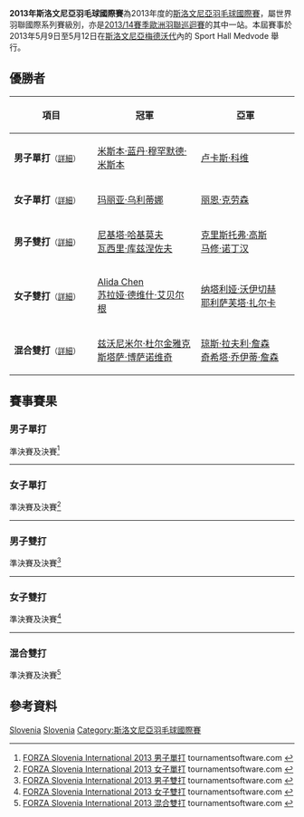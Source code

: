 {{noteTA|G1=Badminton}}
{{infobox badminton event
|name           = 2013年斯洛文尼亞羽毛球國際賽
|image          = 
|size           = 
|caption        =
|dates          = 2013年5月9日－5月12日
|number_edition = 
|level          = 4B
|prize_money    = 5,000美元
|location       = {{SLO}}[[梅德沃代|梅德沃代]]
|venue          = Sport Hall Medvode
|previous       = 2012年斯洛文尼亞羽毛球國際賽 
|next           = 2014年斯洛文尼亞羽毛球國際賽
}}
'''2013年斯洛文尼亞羽毛球國際賽'''為2013年度的[[斯洛文尼亞羽毛球國際賽|斯洛文尼亞羽毛球國際賽]]，屬世界羽聯國際系列賽級別，亦是[[2013/14賽季歐洲羽聯巡迴賽|2013/14賽季歐洲羽聯巡迴賽]]的其中一站。本屆賽事於2013年5月9日至5月12日在[[斯洛文尼亞|斯洛文尼亞]][[梅德沃代|梅德沃代]]內的 Sport Hall Medvode 舉行。

== 優勝者 ==
{| class=wikitable style="font-size:small"
!width="200"|項目
!width="250"|冠軍
!width="250"|亞軍
|-
|'''男子單打'''<small>（[[#男子單打|詳細]]）</small>
|{{flagicon|MAS}} [[米斯本·蓝丹·穆罕默德·米斯本|米斯本·蓝丹·穆罕默德·米斯本]]
|{{flagicon|FRA}} [[卢卡斯·科维|卢卡斯·科维]]
|-
|'''女子單打'''<small>（[[#女子單打|詳細]]）</small>
|{{flagicon|UKR}} [[玛丽亚·乌利蒂娜|玛丽亚·乌利蒂娜]]
|{{flagicon|DEN}} [[丽恩·克劳森|丽恩·克劳森]]
|-
|'''男子雙打'''<small>（[[#男子雙打|詳細]]）</small>
|{{flagicon|RUS}} [[尼基塔·哈基莫夫|尼基塔·哈基莫夫]]<br/>{{flagicon|RUS}} [[瓦西里·库兹涅佐夫|瓦西里·库兹涅佐夫]]
|{{flagicon|ENG}} [[克里斯托弗·高斯|克里斯托弗·高斯]]<br/>{{flagicon|ENG}} [[马修·诺丁汉|马修·诺丁汉]]
|-
|'''女子雙打'''<small>（[[#女子雙打|詳細]]）</small>
|{{flagicon|NED}} [[Alida_Chen|Alida Chen]]<br/>{{flagicon|NED}} [[苏拉娅·德维什·艾贝尔根|苏拉娅·德维什·艾贝尔根]]
|{{flagicon|UKR}} [[纳塔利娅·沃伊切赫|纳塔利娅·沃伊切赫]]<br/>{{flagicon|UKR}} [[耶利萨芙塔·扎尔卡|耶利萨芙塔·扎尔卡]]
|-
|'''混合雙打'''<small>（[[#混合雙打|詳細]]）</small>
|{{flagicon|CRO}} [[兹沃尼米尔·杜尔金雅克|兹沃尼米尔·杜尔金雅克]]<br/>{{flagicon|CRO}} [[斯塔萨·博萨诺维奇|斯塔萨·博萨诺维奇]]
|{{flagicon|GER}} [[琼斯·拉夫利·詹森|琼斯·拉夫利·詹森]]<br/>{{flagicon|GER}} [[奇希塔·乔伊蒂·詹森|奇希塔·乔伊蒂·詹森]]
|}

== 賽事賽果 ==
=== 男子單打 ===
;準決賽及決賽<ref name="MS">[http://tournamentsoftware.com/sport/draw.aspx?id=77849681-A66A-473D-B598-EA514C303B89&draw=2 FORZA Slovenia International 2013 男子單打] tournamentsoftware.com {{en}}</ref>
{{4TeamBracket-Tennis3-v2
| team-width=200
| RD1-seed1=1
| RD1-team1='''{{flagicon|MAS}} [[米斯本·蓝丹·穆罕默德·米斯本|米斯本·蓝丹]]
| RD1-score1-1='''21
| RD1-score1-2='''21
| RD1-score1-3=
| RD1-seed2=4
| RD1-team2={{flagicon|FRA}} [[托马斯·鲁克塞尔|托马斯·鲁克塞尔]]
| RD1-score2-1=13
| RD1-score2-2=14
| RD1-score2-3=

| RD1-seed3=7
| RD1-team3='''{{flagicon|FRA}} [[卢卡斯·科维|卢卡斯·科维]]
| RD1-score3-1='''21
| RD1-score3-2='''21
| RD1-score3-3=
| RD1-seed4=8
| RD1-team4={{flagicon|FRA}} [[卢卡斯·克拉尔布特|卢卡斯·克拉尔布特]]
| RD1-score4-1=18
| RD1-score4-2=11
| RD1-score4-3=

| RD2-seed1=1
| RD2-team1='''{{flagicon|MAS}} [[米斯本·蓝丹·穆罕默德·米斯本|米斯本·蓝丹]]
| RD2-score1-1='''21
| RD2-score1-2='''21
| RD2-score1-3=
| RD2-seed2=7
| RD2-team2={{flagicon|FRA}} [[卢卡斯·科维|卢卡斯·科维]]
| RD2-score2-1=11
| RD2-score2-2=12
| RD2-score2-3=
}}
----

=== 女子單打 ===
;準決賽及決賽<ref name="WS">[http://tournamentsoftware.com/sport/draw.aspx?id=77849681-A66A-473D-B598-EA514C303B89&draw=4 FORZA Slovenia International 2013 女子單打] tournamentsoftware.com {{en}}</ref>
{{4TeamBracket-Tennis3-v2
| team-width=200
| RD1-seed1=
| RD1-team1={{flagicon|RUS}} [[维多利亚·斯洛博贾努克|维多利亚·斯洛博贾努克]]
| RD1-score1-1=19
| RD1-score1-2=15
| RD1-score1-3=
| RD1-seed2=5
| RD1-team2='''{{flagicon|DEN}} [[丽恩·克劳森|丽恩·克劳森]]
| RD1-score2-1='''21
| RD1-score2-2='''21
| RD1-score2-3=

| RD1-seed3=3
| RD1-team3='''{{flagicon|UKR}} [[玛丽亚·乌利蒂娜|玛丽亚·乌利蒂娜]]
| RD1-score3-1='''21
| RD1-score3-2='''25
| RD1-score3-3=
| RD1-seed4=2
| RD1-team4={{flagicon|RUS}} [[奥尔佳·戈洛瓦诺娃|奥尔佳·戈洛瓦诺娃]]
| RD1-score4-1=16
| RD1-score4-2=23
| RD1-score4-3=

| RD2-seed1=5
| RD2-team1={{flagicon|DEN}} [[丽恩·克劳森|丽恩·克劳森]]
| RD2-score1-1=11
| RD2-score1-2=12
| RD2-score1-3=
| RD2-seed2=3
| RD2-team2='''{{flagicon|UKR}} [[玛丽亚·乌利蒂娜|玛丽亚·乌利蒂娜]]
| RD2-score2-1='''21
| RD2-score2-2='''21
| RD2-score2-3=
}}
----

=== 男子雙打 ===
;準決賽及決賽<ref name="MD">[http://tournamentsoftware.com/sport/draw.aspx?id=77849681-A66A-473D-B598-EA514C303B89&draw=6 FORZA Slovenia International 2013 男子雙打] tournamentsoftware.com {{en}}</ref>
{{4TeamBracket-Tennis3-v2
| team-width=200
| RD1-seed1=1
| RD1-team1='''{{flagicon|ENG}} [[克里斯托弗·高斯|克里斯托弗·高斯]]<br/> {{flagicon|ENG}} [[马修·诺丁汉|马修·诺丁汉]]
| RD1-score1-1='''21
| RD1-score1-2=17
| RD1-score1-3='''21
| RD1-seed2=
| RD1-team2={{flagicon|GER}} [[约翰尼斯·皮斯托留斯|约翰尼斯·皮斯托留斯]]<br/> {{flagicon|GER}} [[马文·埃米尔·塞德尔|马文·埃米尔·塞德尔]]
| RD1-score2-1=16
| RD1-score2-2='''21
| RD1-score2-3=16

| RD1-seed3=
| RD1-team3='''{{flagicon|RUS}} [[尼基塔·哈基莫夫|尼基塔·哈基莫夫]]<br/> {{flagicon|RUS}} [[瓦西里·库兹涅佐夫|瓦西里·库兹涅佐夫]]
| RD1-score3-1='''21
| RD1-score3-2='''22
| RD1-score3-3=
| RD1-seed4=2
| RD1-team4={{flagicon|ENG}} [[加里·福克斯|加里·福克斯]]<br/> {{flagicon|ENG}} [[本·斯塔夫斯基|本·斯塔夫斯基]]
| RD1-score4-1=19
| RD1-score4-2=20
| RD1-score4-3=

| RD2-seed1=1
| RD2-team1={{flagicon|ENG}} [[克里斯托弗·高斯|克里斯托弗·高斯]]<br/> {{flagicon|ENG}} [[马修·诺丁汉|马修·诺丁汉]]
| RD2-score1-1=19
| RD2-score1-2=16
| RD2-score1-3=
| RD2-seed2=
| RD2-team2='''{{flagicon|RUS}} [[尼基塔·哈基莫夫|尼基塔·哈基莫夫]]<br/> {{flagicon|RUS}} [[瓦西里·库兹涅佐夫|瓦西里·库兹涅佐夫]]
| RD2-score2-1='''21
| RD2-score2-2='''21
| RD2-score2-3=
}}
----

=== 女子雙打 ===
;準決賽及決賽<ref name="WD">[http://tournamentsoftware.com/sport/draw.aspx?id=77849681-A66A-473D-B598-EA514C303B89&draw=7 FORZA Slovenia International 2013 女子雙打] tournamentsoftware.com {{en}}</ref>
{{4TeamBracket-Tennis3-v2
| team-width=200
| RD1-seed1=
| RD1-team1='''{{nowrap|{{flagicon|NED}} [[Alida_Chen|Alida Chen]]<br/> {{flagicon|NED}} [[苏拉娅·德维什·艾贝尔根|苏拉娅·德维什·艾贝尔根]]}}
| RD1-score1-1='''21
| RD1-score1-2='''21
| RD1-score1-3=
| RD1-seed2=
| RD1-team2={{flagicon|UKR}} [[阿纳斯塔西娅·迪米特里辛|阿纳斯塔西娅·迪米特里辛]]<br/> {{flagicon|UKR}} [[达丽娅·萨马尔昌茨|达丽娅·萨马尔昌茨]]
| RD1-score2-1=19
| RD1-score2-2=16
| RD1-score2-3=

| RD1-seed3=
| RD1-team3={{flagicon|RUS}} [[奥尔佳·戈洛瓦诺娃|奥尔佳·戈洛瓦诺娃]]<br/> {{flagicon|RUS}} [[Daria_Zykova|Daria Zykova]]
| RD1-score3-1=11
| RD1-score3-2=12
| RD1-score3-3=
| RD1-seed4=
| RD1-team4='''{{flagicon|UKR}} [[纳塔利娅·沃伊切赫|纳塔利娅·沃伊切赫]]<br/> {{flagicon|UKR}} [[耶利萨芙塔·扎尔卡|耶利萨芙塔·扎尔卡]]
| RD1-score4-1='''21
| RD1-score4-2='''21
| RD1-score4-3=

| RD2-seed1=
| RD2-team1='''{{nowrap|{{flagicon|NED}} [[Alida_Chen|Alida Chen]]<br/> {{flagicon|NED}} [[苏拉娅·德维什·艾贝尔根|苏拉娅·德维什·艾贝尔根]]}}
| RD2-score1-1=11
| RD2-score1-2='''21
| RD2-score1-3='''21
| RD2-seed2=
| RD2-team2={{flagicon|UKR}} [[纳塔利娅·沃伊切赫|纳塔利娅·沃伊切赫]]<br/> {{flagicon|UKR}} [[耶利萨芙塔·扎尔卡|耶利萨芙塔·扎尔卡]]
| RD2-score2-1='''21
| RD2-score2-2=14
| RD2-score2-3=14
}}
----

=== 混合雙打 ===
;準決賽及決賽<ref name="XD">[http://tournamentsoftware.com/sport/draw.aspx?id=77849681-A66A-473D-B598-EA514C303B89&draw=9 FORZA Slovenia International 2013 混合雙打] tournamentsoftware.com {{en}}</ref>
{{4TeamBracket-Tennis3-v2
| team-width=200
| RD1-seed1=1
| RD1-team1='''{{flagicon|CRO}} [[兹沃尼米尔·杜尔金雅克|兹沃尼米尔·杜尔金雅克]]<br/> {{flagicon|CRO}} [[斯塔萨·博萨诺维奇|斯塔萨·博萨诺维奇]]
| RD1-score1-1='''23
| RD1-score1-2='''21
| RD1-score1-3=
| RD1-seed2=4
| RD1-team2={{flagicon|ENG}} [[马修·诺丁汉|马修·诺丁汉]]<br/> {{flagicon|ENG}} [[艾米莉·韦斯特伍德|艾米莉·韦斯特伍德]]
| RD1-score2-1=21
| RD1-score2-2=18
| RD1-score2-3=

| RD1-seed3=
| RD1-team3='''{{flagicon|GER}} [[琼斯·拉夫利·詹森|琼斯·拉夫利·詹森]]<br/> {{flagicon|GER}} [[奇希塔·乔伊蒂·詹森|奇希塔·乔伊蒂·詹森]]
| RD1-score3-1=17
| RD1-score3-2='''21
| RD1-score3-3='''21
| RD1-seed4=
| RD1-team4={{flagicon|VIE}} [[杜俊德|杜俊德]]<br/> {{flagicon|VIE}} [[黎秋玄|黎秋玄]]
| RD1-score4-1='''21
| RD1-score4-2=15
| RD1-score4-3=18

| RD2-seed1=1
| RD2-team1='''{{flagicon|CRO}} [[兹沃尼米尔·杜尔金雅克|兹沃尼米尔·杜尔金雅克]]<br/> {{flagicon|CRO}} [[斯塔萨·博萨诺维奇|斯塔萨·博萨诺维奇]]
| RD2-score1-1='''21
| RD2-score1-2='''21
| RD2-score1-3=
| RD2-seed2=
| RD2-team2={{flagicon|GER}} [[琼斯·拉夫利·詹森|琼斯·拉夫利·詹森]]<br/> {{flagicon|GER}} [[奇希塔·乔伊蒂·詹森|奇希塔·乔伊蒂·詹森]]
| RD2-score2-1=12
| RD2-score2-2=18
| RD2-score2-3=
}}

== 參考資料 ==
{{Reflist}}

[[Category:2013年世界羽聯國際系列賽|Slovenia]]
[[Category:2013/14賽季歐洲羽聯巡迴賽|Slovenia]]
[[Category:斯洛文尼亞羽毛球國際賽|Category:斯洛文尼亞羽毛球國際賽]]